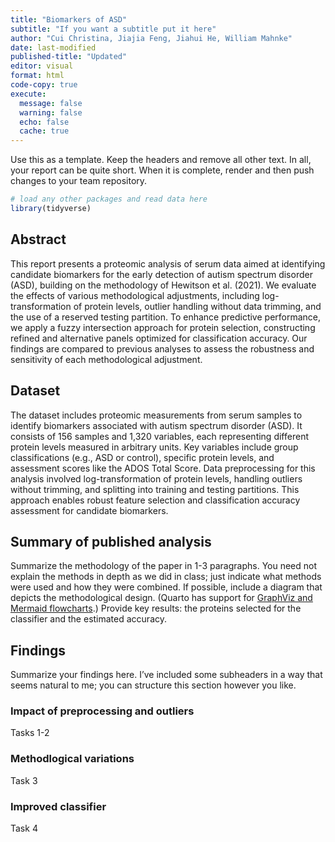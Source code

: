 ```yaml
---
title: "Biomarkers of ASD"
subtitle: "If you want a subtitle put it here"
author: "Cui Christina, Jiajia Feng, Jiahui He, William Mahnke"
date: last-modified
published-title: "Updated"
editor: visual
format: html
code-copy: true
execute:
  message: false
  warning: false
  echo: false
  cache: true
---
```


Use this as a template. Keep the headers and remove all other text. In all, your report can be quite short. When it is complete, render and then push changes to your team repository.

```r
# load any other packages and read data here
library(tidyverse)
```

## Abstract

This report presents a proteomic analysis of serum data aimed at identifying candidate biomarkers for the early detection of autism spectrum disorder (ASD), building on the methodology of Hewitson et al. (2021). We evaluate the effects of various methodological adjustments, including log-transformation of protein levels, outlier handling without data trimming, and the use of a reserved testing partition. To enhance predictive performance, we apply a fuzzy intersection approach for protein selection, constructing refined and alternative panels optimized for classification accuracy. Our findings are compared to previous analyses to assess the robustness and sensitivity of each methodological adjustment.

## Dataset

The dataset includes proteomic measurements from serum samples to identify biomarkers associated with autism spectrum disorder (ASD). It consists of 156 samples and 1,320 variables, each representing different protein levels measured in arbitrary units. Key variables include group classifications (e.g., ASD or control), specific protein levels, and assessment scores like the ADOS Total Score. Data preprocessing for this analysis involved log-transformation of protein levels, handling outliers without trimming, and splitting into training and testing partitions. This approach enables robust feature selection and classification accuracy assessment for candidate biomarkers.

## Summary of published analysis

Summarize the methodology of the paper in 1-3 paragraphs. You need not explain the methods in depth as we did in class; just indicate what methods were used and how they were combined. If possible, include a diagram that depicts the methodological design. (Quarto has support for [GraphViz and Mermaid flowcharts](https://quarto.org/docs/authoring/diagrams.html).) Provide key results: the proteins selected for the classifier and the estimated accuracy.

## Findings

Summarize your findings here. I've included some subheaders in a way that seems natural to me; you can structure this section however you like.

### Impact of preprocessing and outliers

Tasks 1-2

### Methodlogical variations

Task 3

### Improved classifier

Task 4
